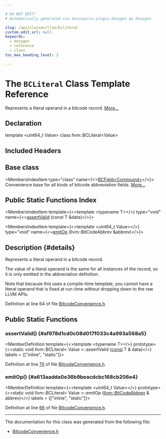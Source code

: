```yaml
---

# DO NOT EDIT!
# Automatically generated via docusaurus-plugin-doxygen by Doxygen.

slug: /api/classes/llvm/bcliteral
custom_edit_url: null
keywords:
  - doxygen
  - reference
  - class
toc_max_heading_level: 3

---
```





# The `BCLiteral` Class Template Reference

<DoxygenPage pluginConfig={pluginConfig}>

Represents a literal operand in a bitcode record. <a href="#details">More...</a>

## Declaration

<CodeBlock>template &lt;uint64&#95;t Value&gt;
class llvm::BCLiteral&lt;Value&gt;</CodeBlock>

## Included Headers

<IncludesList>
<IncludesListItem
  filePath="llvm/Bitcode/BitcodeConvenience.h"
  permalink="/docs/api/files/include/include/llvm/include/llvm/bitcode/bitcodeconvenience-h"
  isLocal="true" />
</IncludesList>

## Base class

<MembersIndex>

<MembersIndexItem
  type="class"
  name={<><a href="/docs/api/classes/llvm/detail/bcfield">BCField&lt;Compound&gt;</a></>}>
Convenience base for all kinds of bitcode abbreviation fields. <a href="/docs/api/classes/llvm/detail/bcfield/#details">More...</a>
</MembersIndexItem>

</MembersIndex>

## Public Static Functions Index

<MembersIndex>

<MembersIndexItem
  template={<>template &lt;typename T&gt;</>}
  type="void"
  name={<><a href="#af978d1cd0c08d017f033c4a993a568a5">assertValid</a> (const T &amp;data)</>}>
</MembersIndexItem>

<MembersIndexItem
  template={<>template &lt;uint64&#95;t Value&gt;</>}
  type="void"
  name={<><a href="#a613aadda0e36b9beacdcbc168cb206e4">emitOp</a> (llvm::BitCodeAbbrev &amp;abbrev)</>}>
</MembersIndexItem>

</MembersIndex>

## Description {#details}

Represents a literal operand in a bitcode record.

The value of a literal operand is the same for all instances of the record, so it is only emitted in the abbreviation definition.

Note that because this uses a compile-time template, you cannot have a literal operand that is fixed at run-time without dropping down to the raw LLVM APIs.

Definition at line 64 of file <a href="/docs/api/files/include/include/llvm/include/llvm/bitcode/bitcodeconvenience-h">BitcodeConvenience.h</a>.

<SectionDefinition>

## Public Static Functions

### assertValid() {#af978d1cd0c08d017f033c4a993a568a5}

<MemberDefinition
  template={<>template &lt;typename T&gt;</>}
  prototype={<>static void llvm::BCLiteral&lt; Value &gt;::assertValid (<a href="/docs/api/files/lib/lib/target/lib/target/aarch64/aarch64promoteconstant-cpp/#a90f8350fecae261c25be85d38b451bff">const</a> T &amp; data)</>}
  labels = {["inline", "static"]}>

Definition at line <a href="/docs/api/files/include/include/llvm/include/llvm/bitcode/bitcodeconvenience-h/#l00070">70</a> of file <a href="/docs/api/files/include/include/llvm/include/llvm/bitcode/bitcodeconvenience-h">BitcodeConvenience.h</a>.
</MemberDefinition>

### emitOp() {#a613aadda0e36b9beacdcbc168cb206e4}

<MemberDefinition
  template={<>template &lt;uint64&#95;t Value&gt;</>}
  prototype={<>static void llvm::BCLiteral&lt; Value &gt;::emitOp (<a href="/docs/api/classes/llvm/bitcodeabbrev">llvm::BitCodeAbbrev</a> &amp; abbrev)</>}
  labels = {["inline", "static"]}>

Definition at line <a href="/docs/api/files/include/include/llvm/include/llvm/bitcode/bitcodeconvenience-h/#l00066">66</a> of file <a href="/docs/api/files/include/include/llvm/include/llvm/bitcode/bitcodeconvenience-h">BitcodeConvenience.h</a>.
</MemberDefinition>

</SectionDefinition>

<hr/>

The documentation for this class was generated from the following file:

<ul>
<li><a href="/docs/api/files/include/include/llvm/include/llvm/bitcode/bitcodeconvenience-h">BitcodeConvenience.h</a></li>
</ul>

</DoxygenPage>

